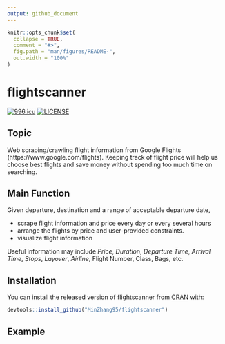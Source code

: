 ```yaml
---
output: github_document
---
```


```r
knitr::opts_chunk$set(
  collapse = TRUE,
  comment = "#>",
  fig.path = "man/figures/README-",
  out.width = "100%"
)
```
# flightscanner
[![996.icu](https://img.shields.io/badge/link-996.icu-red.svg)](https://996.icu)
[![LICENSE](https://img.shields.io/badge/license-Anti%20996-blue.svg)](https://github.com/996icu/996.ICU/blob/master/LICENSE)


## Topic

Web scraping/crawling flight information from Google Flights (https://www.google.com/flights). Keeping track of flight price will help us choose best flights and save money without spending too much time on searching.

## Main Function

Given departure, destination and a range of acceptable departure date,

- scrape flight information and price every day or every several hours
- arrange the flights by price and user-provided constraints.
- visualize flight information

Useful information may include *Price*, *Duration*, *Departure Time*, *Arrival Time*, *Stops*, *Layover*, *Airline*, Flight Number, Class, Bags, etc.

## Installation

You can install the released version of flightscanner from [CRAN](https://CRAN.R-project.org) with:

``` r
devtools::install_github("MinZhang95/flightscanner")
```

## Example
